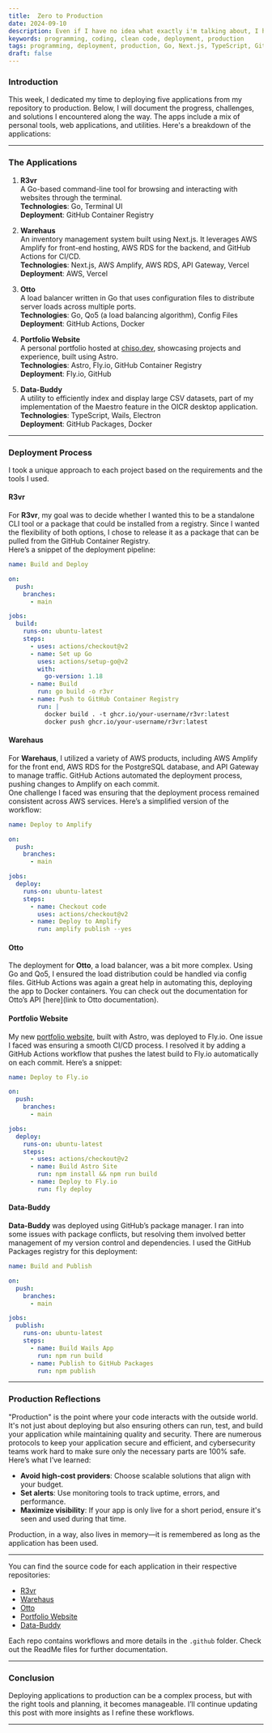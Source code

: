 ```yaml
---
title:  Zero to Production 
date: 2024-09-10 
description: Even if I have no idea what exactly i'm talking about, I hope you like the read! just keep in mind that the natural order is disorder. yes, that was an avatar quote.
keywords: programming, coding, clean code, deployment, production 
tags: programming, deployment, production, Go, Next.js, TypeScript, GitHub Actions
draft: false
---
```


### Introduction

This week, I dedicated my time to deploying five applications from my repository to production. Below, I will document the progress, challenges, and solutions I encountered along the way. The apps include a mix of personal tools, web applications, and utilities. Here's a breakdown of the applications:

---

### The Applications

1. **R3vr**  
   A Go-based command-line tool for browsing and interacting with websites through the terminal.  
   **Technologies**: Go, Terminal UI  
   **Deployment**: GitHub Container Registry

2. **Warehaus**  
   An inventory management system built using Next.js. It leverages AWS Amplify for front-end hosting, AWS RDS for the backend, and GitHub Actions for CI/CD.  
   **Technologies**: Next.js, AWS Amplify, AWS RDS, API Gateway, Vercel  
   **Deployment**: AWS, Vercel

3. **Otto**  
   A load balancer written in Go that uses configuration files to distribute server loads across multiple ports.  
   **Technologies**: Go, Qo5 (a load balancing algorithm), Config Files  
   **Deployment**: GitHub Actions, Docker

4. **Portfolio Website**  
   A personal portfolio hosted at [chiso.dev](https://chiso.dev), showcasing projects and experience, built using Astro.  
   **Technologies**: Astro, Fly.io, GitHub Container Registry  
   **Deployment**: Fly.io, GitHub

5. **Data-Buddy**  
   A utility to efficiently index and display large CSV datasets, part of my implementation of the Maestro feature in the OICR desktop application.  
   **Technologies**: TypeScript, Wails, Electron  
   **Deployment**: GitHub Packages, Docker

---

### Deployment Process

I took a unique approach to each project based on the requirements and the tools I used.

#### R3vr

For **R3vr**, my goal was to decide whether I wanted this to be a standalone CLI tool or a package that could be installed from a registry. Since I wanted the flexibility of both options, I chose to release it as a package that can be pulled from the GitHub Container Registry.  
Here’s a snippet of the deployment pipeline:

```yaml
name: Build and Deploy

on:
  push:
    branches:
      - main

jobs:
  build:
    runs-on: ubuntu-latest
    steps:
      - uses: actions/checkout@v2
      - name: Set up Go
        uses: actions/setup-go@v2
        with:
          go-version: 1.18
      - name: Build
        run: go build -o r3vr
      - name: Push to GitHub Container Registry
        run: |
          docker build . -t ghcr.io/your-username/r3vr:latest
          docker push ghcr.io/your-username/r3vr:latest
```

#### Warehaus

For **Warehaus**, I utilized a variety of AWS products, including AWS Amplify for the front end, AWS RDS for the PostgreSQL database, and API Gateway to manage traffic. GitHub Actions automated the deployment process, pushing changes to Amplify on each commit.  
One challenge I faced was ensuring that the deployment process remained consistent across AWS services. Here’s a simplified version of the workflow:

```yaml
name: Deploy to Amplify

on:
  push:
    branches:
      - main

jobs:
  deploy:
    runs-on: ubuntu-latest
    steps:
      - name: Checkout code
        uses: actions/checkout@v2
      - name: Deploy to Amplify
        run: amplify publish --yes
```

#### Otto

The deployment for **Otto**, a load balancer, was a bit more complex. Using Go and Qo5, I ensured the load distribution could be handled via config files. GitHub Actions was again a great help in automating this, deploying the app to Docker containers. You can check out the documentation for Otto’s API [here](link to Otto documentation).

#### Portfolio Website

My new [portfolio website](https://chiso.dev), built with Astro, was deployed to Fly.io. One issue I faced was ensuring a smooth CI/CD process. I resolved it by adding a GitHub Actions workflow that pushes the latest build to Fly.io automatically on each commit. Here’s a snippet:

```yaml
name: Deploy to Fly.io

on:
  push:
    branches:
      - main

jobs:
  deploy:
    runs-on: ubuntu-latest
    steps:
      - uses: actions/checkout@v2
      - name: Build Astro Site
        run: npm install && npm run build
      - name: Deploy to Fly.io
        run: fly deploy
```

#### Data-Buddy

**Data-Buddy** was deployed using GitHub’s package manager. I ran into some issues with package conflicts, but resolving them involved better management of my version control and dependencies. I used the GitHub Packages registry for this deployment:

```yaml
name: Build and Publish

on:
  push:
    branches:
      - main

jobs:
  publish:
    runs-on: ubuntu-latest
    steps:
      - name: Build Wails App
        run: npm run build
      - name: Publish to GitHub Packages
        run: npm publish
```

---

### Production Reflections

"Production" is the point where your code interacts with the outside world. It's not just about deploying but also ensuring others can run, test, and build your application while maintaining quality and security. There are numerous protocols to keep your application secure and efficient, and cybersecurity teams work hard to make sure only the necessary parts are 100% safe.  
Here’s what I’ve learned:

- **Avoid high-cost providers**: Choose scalable solutions that align with your budget.
- **Set alerts**: Use monitoring tools to track uptime, errors, and performance.
- **Maximize visibility**: If your app is only live for a short period, ensure it's seen and used during that time.

Production, in a way, also lives in memory—it is remembered as long as the application has been used.

---

You can find the source code for each application in their respective repositories:

- [R3vr](https://github.com/raeeceip/r3vr)
- [Warehaus](https://github.com/raeeceip/warehaus)
- [Otto](https://github.com/raeeceip/otto)
- [Portfolio Website](https://github.com/raeeceip/portfolio)
- [Data-Buddy](https://github.com/raeeceip/data-buddy)

Each repo contains workflows and more details in the `.github` folder. Check out the ReadMe files for further documentation.

---

### Conclusion

Deploying applications to production can be a complex process, but with the right tools and planning, it becomes manageable. I’ll continue updating this post with more insights as I refine these workflows.

--- 
